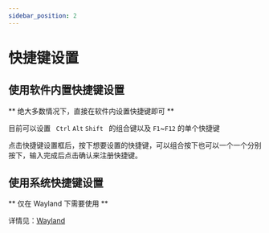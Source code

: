 ```yaml
---
sidebar_position: 2
---
```


# 快捷键设置

## 使用软件内置快捷键设置

** 绝大多数情况下，直接在软件内设置快捷键即可 **

目前可以设置 ` Ctrl` `Alt` `Shift ` 的组合键以及 `F1`~`F12` 的单个快捷键

点击快捷键设置框后，按下想要设置的快捷键，可以组合按下也可以一个一个分别按下，输入完成后点击确认来注册快捷键。

## 使用系统快捷键设置

** 仅在 Wayland 下需要使用 **

详情见：[Wayland](/docs/tutorial/config/wayland)

<div
  class="wwads-cn wwads-horizontal wwads-sticky"
  data-id="285"
  style={{ maxWidth: "230px" }}
></div>
